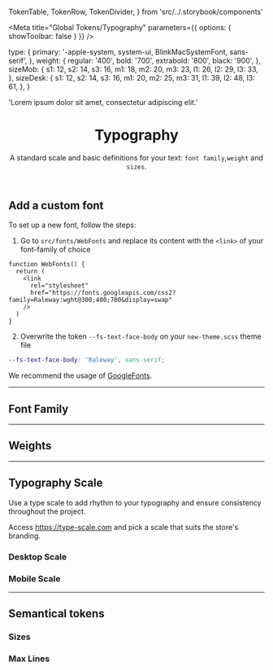 
  TokenTable,
  TokenRow,
  TokenDivider,
} from 'src/../.storybook/components'

<Meta
  title="Global Tokens/Typography"
  parameters={{ options: { showToolbar: false } }}
/>

  type: {
    primary: '-apple-system, system-ui, BlinkMacSystemFont, sans-serif',
  },
  weight: {
    regular: '400',
    bold: '700',
    extrabold: '800',
    black: '900',
  },
  sizeMob: {
    s1: 12,
    s2: 14,
    s3: 16,
    m1: 18,
    m2: 20,
    m3: 23,
    l1: 26,
    l2: 29,
    l3: 33,
  },
  sizeDesk: {
    s1: 12,
    s2: 14,
    s3: 16,
    m1: 20,
    m2: 25,
    m3: 31,
    l1: 39,
    l2: 48,
    l3: 61,
  },
}

  'Lorem ipsum dolor sit amet, consectetur adipiscing elit.'

<header className="sbdocs-typography">

# Typography

A standard scale and basic definitions for your text: `font family`,`weight` and `sizes`.

</header>

## Add a custom font

To set up a new font, follow the steps:

1. Go to `src/fonts/WebFonts` and replace its content with the `<link>` of your font-family of choice

```tsx
function WebFonts() {
  return (
    <link
      rel="stylesheet"
      href="https://fonts.googleapis.com/css2?family=Raleway:wght@300;400;700&display=swap"
    />
  )
}
```

2. Overwrite the token `--fs-text-face-body` on your `new-theme.scss` theme file

```scss
--fs-text-face-body: 'Raleway', sans-serif;
```

We recommend the usage of [GoogleFonts](https://fonts.google.com/).

---

## Font Family

<TokenTable title="Global Token" description="Value">
  <TokenRow
    token="--fs-text-face-body"
    value="-apple-system, system-ui, BlinkMacSystemFont, sans-serif"
  />
  <TokenRow token="--fs-text-face-title" value="var(--fs-text-face-body)" />
</TokenTable>

---

## Weights

<TokenTable title="Global Token" description="Value">
  <TokenRow token="--fs-text-weight-light" value="300" />
  <TokenRow token="--fs-text-weight-regular" value="400" />
  <TokenRow token="--fs-text-weight-bold" value="700" />
  <TokenRow token="--fs-text-weight-black" value="900" />
</TokenTable>

---

## Typography Scale

Use a type scale to add rhythm to your typography and ensure consistency throughout the project.

Access https://type-scale.com and pick a scale that suits the store's branding.

<section className="sbdocs-section-text-scale">
  <div>
    <h3 className="sbdocs sbdocs-h3">Desktop Scale</h3>
    <Typeset
      fontSizes={[
        Number(typography.sizeDesk.s1),
        Number(typography.sizeDesk.s2),
        Number(typography.sizeDesk.s3),
        Number(typography.sizeDesk.m1),
        Number(typography.sizeDesk.m2),
        Number(typography.sizeDesk.m3),
        Number(typography.sizeDesk.l1),
        Number(typography.sizeDesk.l2),
        Number(typography.sizeDesk.l3),
      ]}
      fontWeight={typography.weight.regular}
      sampleText={SampleText}
      fontFamily={typography.type.primary}
    />
  </div>
  <div>
    <h3 className="sbdocs sbdocs-h3">Mobile Scale</h3>
    <Typeset
      fontSizes={[
        Number(typography.sizeMob.s1),
        Number(typography.sizeMob.s2),
        Number(typography.sizeMob.s3),
        Number(typography.sizeMob.m1),
        Number(typography.sizeMob.m2),
        Number(typography.sizeMob.m3),
        Number(typography.sizeMob.l1),
        Number(typography.sizeMob.l2),
        Number(typography.sizeMob.l3),
      ]}
      fontWeight={typography.weight.regular}
      sampleText={SampleText}
      fontFamily={typography.type.primary}
    />
  </div>
</section>

<TokenTable title="Global Token" description="Value">
  <TokenRow token="--fs-text-size-base" value="16px" />
  <TokenRow token="--fs-text-scale-desk" value="1.25" />
  <TokenRow token="--fs-text-scale-mobile" value="1.13" />
  <TokenDivider />
  <TokenRow token="--fs-text-size-0" value="12px" />
  <TokenRow token="--fs-text-size-1" value="14px" />
  <TokenRow token="--fs-text-size-2" value="var(--fs-text-size-base)" />
  <TokenRow
    token="--fs-text-size-3"
    value="calc(var(--fs-text-size-2) * var(--fs-scale))"
  />
  <TokenRow
    token="--fs-text-size-4"
    value="calc(var(--fs-text-size-3) * var(--fs-scale))"
  />
  <TokenRow
    token="--fs-text-size-5"
    value="calc(var(--fs-text-size-4) * var(--fs-scale))"
  />
  <TokenRow
    token="--fs-text-size-6"
    value="calc(var(--fs-text-size-5) * var(--fs-scale))"
  />
  <TokenRow
    token="--fs-text-size-7"
    value="calc(var(--fs-text-size-6) * var(--fs-scale))"
  />
  <TokenRow
    token="--fs-text-size-8"
    value="calc(var(--fs-text-size-7) * var(--fs-scale))"
  />
</TokenTable>

---

## Semantical tokens

### Sizes

<TokenTable title="Global Token" description="Value">
  <TokenRow token="--fs-text-size-title-huge" value="var(--fs-text-size-7)" />
  <TokenRow token="--fs-text-size-title-page" value="var(--fs-text-size-6)" />
  <TokenRow
    token="--fs-text-size-title-product"
    value="var(--fs-text-size-4)"
  />
  <TokenRow
    token="--fs-text-size-title-section"
    value="var(--fs-text-size-4)"
  />
  <TokenRow
    token="--fs-text-size-title-subsection"
    value="var(--fs-text-size-4)"
  />
  <TokenRow token="--fs-text-size-title-mini" value="var(--fs-text-size-4)" />
  <TokenDivider />
  <TokenRow token="--fs-text-size-lead" value="var(--fs-text-size-3)" />
  <TokenRow token="--fs-text-size-menu" value="var(--fs-text-size-base)" />
  <TokenRow token="--fs-text-size-body" value="var(--fs-text-size-base)" />
  <TokenRow token="--fs-text-size-legend" value="var(--fs-text-size-1)" />
  <TokenRow token="--fs-text-size-tiny" value="var(--fs-text-size-0)" />
</TokenTable>

### Max Lines

<TokenTable title="Global Token" description="Value">
  <TokenRow token="--fs-text-max-lines" value="2" />
</TokenTable>
